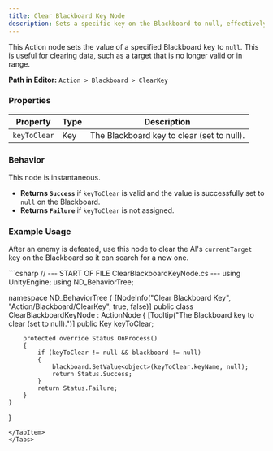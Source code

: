 ```yaml
---
title: Clear Blackboard Key Node
description: Sets a specific key on the Blackboard to null, effectively clearing its value.
---
```


This Action node sets the value of a specified Blackboard key to `null`. This is useful for clearing data, such as a target that is no longer valid or in range.

**Path in Editor:** `Action > Blackboard > ClearKey`

### Properties

| Property       | Type | Description                                   |
| -------------- | ---- | --------------------------------------------- |
| `keyToClear`   | Key  | The Blackboard key to clear (set to null).    |

### Behavior

This node is instantaneous.
-   **Returns `Success`** if `keyToClear` is valid and the value is successfully set to `null` on the Blackboard.
-   **Returns `Failure`** if `keyToClear` is not assigned.

### Example Usage
After an enemy is defeated, use this node to clear the AI's `currentTarget` key on the Blackboard so it can search for a new one.

<Tabs>
<TabItem label="C# Code">
```csharp
// --- START OF FILE ClearBlackboardKeyNode.cs ---
using UnityEngine;
using ND_BehaviorTree;

namespace ND_BehaviorTree
{
    [NodeInfo("Clear Blackboard Key", "Action/Blackboard/ClearKey", true, false)]
    public class ClearBlackboardKeyNode : ActionNode
    {
        [Tooltip("The Blackboard key to clear (set to null).")]
        public Key keyToClear;

        protected override Status OnProcess()
        {
            if (keyToClear != null && blackboard != null)
            {
                blackboard.SetValue<object>(keyToClear.keyName, null);
                return Status.Success;
            }
            return Status.Failure;
        }
    }
}
```
</TabItem>
</Tabs>